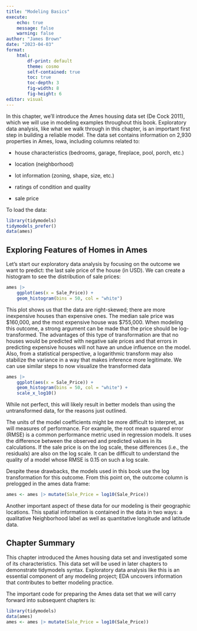 ```yaml
---
title: "Modeling Basics"
execute:
    echo: true
    message: false
    warning: false
author: "James Brown"
date: "2023-04-03"
format:
    html:
        df-print: default
        theme: cosmo
        self-contained: true
        toc: true
        toc-depth: 3
        fig-width: 8
        fig-height: 6
editor: visual
---
```


In this chapter, we'll introduce the Ames housing data set (De Cock 2011), which we will use in modeling examples throughout this book. Exploratory data analysis, like what we walk through in this chapter, is an important first step in building a reliable model. The data set contains information on 2,930 properties in Ames, Iowa, including columns related to:

-   house characteristics (bedrooms, garage, fireplace, pool, porch, etc.)

-   location (neighborhood)

-   lot information (zoning, shape, size, etc.)

-   ratings of condition and quality

-   sale price

To load the data:

```r
library(tidymodels)
tidymodels_prefer()
data(ames)
```

## Exploring Features of Homes in Ames

Let's start our exploratory data analysis by focusing on the outcome we want to predict: the last sale price of the house (in USD). We can create a histogram to see the distribution of sale prices:

```r
ames |> 
    ggplot(aes(x = Sale_Price)) +
    geom_histogram(bins = 50, col = "white")
```

This plot shows us that the data are right-skewed; there are more inexpensive houses than expensive ones. The median sale price was \$160,000, and the most expensive house was \$755,000. When modeling this outcome, a strong argument can be made that the price should be log-transformed. The advantages of this type of transformation are that no houses would be predicted with negative sale prices and that errors in predicting expensive houses will not have an undue influence on the model. Also, from a statistical perspective, a logarithmic transform may also stabilize the variance in a way that makes inference more legitimate. We can use similar steps to now visualize the transformed data

```r
ames |> 
    ggplot(aes(x = Sale_Price)) +
    geom_histogram(bins = 50, col = "white") +
    scale_x_log10()
```

While not perfect, this will likely result in better models than using the untransformed data, for the reasons just outlined.

The units of the model coefficients might be more difficult to interpret, as will measures of performance. For example, the root mean squared error (RMSE) is a common performance metric used in regression models. It uses the difference between the observed and predicted values in its calculations. If the sale price is on the log scale, these differences (i.e., the residuals) are also on the log scale. It can be difficult to understand the quality of a model whose RMSE is 0.15 on such a log scale.

Despite these drawbacks, the models used in this book use the log transformation for this outcome. From this point on, the outcome column is prelogged in the ames data frame:

```r
ames <- ames |> mutate(Sale_Price = log10(Sale_Price))
```

Another important aspect of these data for our modeling is their geographic locations. This spatial information is contained in the data in two ways: a qualitative Neighborhood label as well as quantitative longitude and latitude data.

## Chapter Summary

This chapter introduced the Ames housing data set and investigated some of its characteristics. This data set will be used in later chapters to demonstrate tidymodels syntax. Exploratory data analysis like this is an essential component of any modeling project; EDA uncovers information that contributes to better modeling practice.

The important code for preparing the Ames data set that we will carry forward into subsequent chapters is:

```r
library(tidymodels)
data(ames)
ames <- ames |> mutate(Sale_Price = log10(Sale_Price))
```

